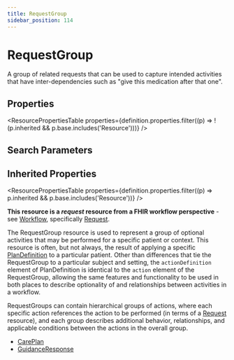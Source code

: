 ```yaml
---
title: RequestGroup
sidebar_position: 114
---
```



# RequestGroup

A group of related requests that can be used to capture intended activities that have inter-dependencies such as "give this medication after that one".

<Tabs queryString="section">
  <TabItem value="schema" label="Schema" default>

## Properties

<ResourcePropertiesTable
  properties={definition.properties.filter((p) => !(p.inherited && p.base.includes('Resource')))}
/>

## Search Parameters

<SearchParamsTable searchParams={definition.searchParameters} />

## Inherited Properties

<ResourcePropertiesTable properties={definition.properties.filter((p) => p.inherited && p.base.includes('Resource'))} />

  </TabItem>
<TabItem value="usage" label="Usage">
<div> <a name="bnc"></a>  <p><strong>This resource is a <em>request</em> resource from a FHIR workflow perspective</strong> - see <a href="https://www.hl7.org/fhir/workflow.html">Workflow</a>, specifically <a href="https://www.hl7.org/fhir/workflow.html#request">Request</a>.</p>  <p>The <Link to="/docs/api/fhir/resources/requestgroup">RequestGroup</Link> resource is used to represent a group of optional activities that may be performed for a specific patient or context. This resource is often, but not always, the result of applying a specific <a href="/docs/api/fhir/resources/plandefinition">PlanDefinition</a> to a particular patient. Other than differences that tie the <Link to="/docs/api/fhir/resources/requestgroup">RequestGroup</Link> to a particular subject and setting, the <code>actionDefinition</code> element of <Link to="/docs/api/fhir/resources/plandefinition">PlanDefinition</Link> is identical to the <code>action</code> element of the <Link to="/docs/api/fhir/resources/requestgroup">RequestGroup</Link>, allowing the same features and functionality to be used in both places to describe optionality of and relationships between activities in a workflow.</p>  <p>RequestGroups can contain hierarchical groups of actions, where each specific action references the action to be performed (in terms of a <a href="https://www.hl7.org/fhir/workflow.html#request">Request</a> resource), and each group describes additional behavior, relationships, and applicable conditions between the actions in the overall group.</p>  </div>
</TabItem>


<TabItem value="referencedBy" label="Referenced By">
<ul><li><a href="/docs/api/fhir/resources/careplan">CarePlan</a></li>
<li><a href="/docs/api/fhir/resources/guidanceresponse">GuidanceResponse</a></li></ul>
</TabItem>
</Tabs>
